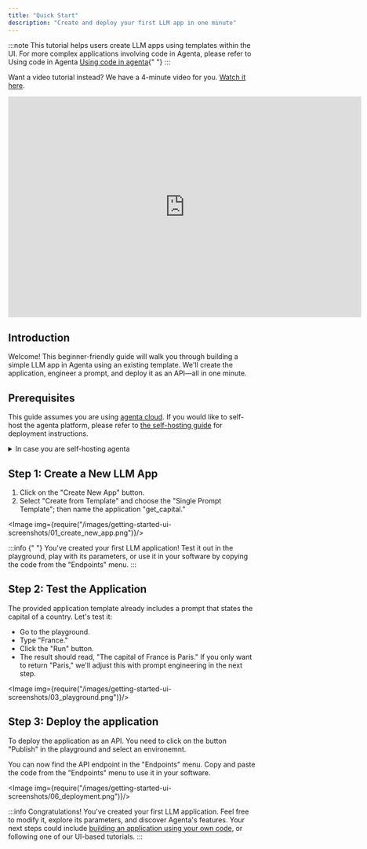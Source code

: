 ```yaml
---
title: "Quick Start"
description: "Create and deploy your first LLM app in one minute"
---
```



:::note
This tutorial helps users create LLM apps using templates within the UI. For more complex applications involving code
in Agenta, please refer to Using code in Agenta [Using code in agenta](/prompt-management/creating-a-custom-template){" "}
:::

Want a video tutorial instead? We have a 4-minute video for you. [Watch it here](https://youtu.be/N3B_ZOYzjLg).

<iframe
  width="720"
  height="450"
  src="https://www.youtube.com/embed/N3B_ZOYzjLg?si=3KZoWdynQtM1x-cK"
  title="YouTube video player"
  frameBorder="0"
  allow="accelerometer; autoplay; clipboard-write; encrypted-media; gyroscope; picture-in-picture; web-share"
  allowFullScreen
></iframe>

## Introduction

Welcome! This beginner-friendly guide will walk you through building a simple LLM app in Agenta using an existing template. We'll create the application, engineer a prompt, and deploy it as an API—all in one minute.

## Prerequisites

This guide assumes you are using [agenta cloud](https://cloud.agenta.ai). If you would like to self-host the agenta platform, please refer to [the self-hosting guide](/self-host/host-locally) for deployment instructions.

<details>
  <summary>In case you are self-hosting agenta</summary>

## Step 0: Add your OpenAI API keys

1. Access the agenta in your webbrowser.
2. Select "Settings" from the left sidebar.
3. Select "LLM Keys" from the top menu.
4. Add your OpenAI API key.

Your OpenAI API keys are saved locally on your browser and are sent to the Agenta server only when you create a new application (as an environment variable in the Docker container).

</details>

## Step 1: Create a New LLM App

1. Click on the "Create New App" button.
2. Select "Create from Template" and choose the "Single Prompt Template"; then name the application "get_capital."

<Image img={require("/images/getting-started-ui-screenshots/01_create_new_app.png")}/>

:::info
{" "}
You've created your first LLM application! Test it out in the playground, play with its parameters, or use it in your software
by copying the code from the "Endpoints" menu.
:::

## Step 2: Test the Application

The provided application template already includes a prompt that states the capital of a country. Let's test it:

- Go to the playground.
- Type "France."
- Click the "Run" button.
- The result should read, "The capital of France is Paris." If you only want to return "Paris," we'll adjust this with prompt engineering in the next step.

<Image img={require("/images/getting-started-ui-screenshots/03_playground.png")}/>

## Step 3: Deploy the application

To deploy the application as an API. You need to click on the button "Publish" in the playground and select an environemnt.

You can now find the API endpoint in the "Endpoints" menu. Copy and paste the code from the "Endpoints" menu to use it in your software.

<Image img={require("/images/getting-started-ui-screenshots/06_deployment.png")}/>

:::info
Congratulations! You've created your first LLM application. Feel free to modify it, explore its parameters, and discover
Agenta's features. Your next steps could include [building an application using your own code](/prompt-management/creating-a-custom-template),
or following one of our UI-based tutorials.
:::

